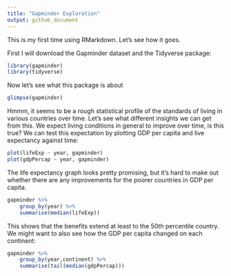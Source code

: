 ```yaml
---
title: "Gapminder Exploration"
output: github_document
---
```


This is my first time using RMarkdown. Let's see how it goes.

First I will download the Gapminder dataset and the Tidyverse package:

```r
library(gapminder)
library(tidyverse)
```
Now let's see what this package is about
```r
glimpse(gapminder)
```

Hmmm, it seems to be a rough statistical profile of the standards of living in various countries over time. Let's see what different insights we can get from this. We expect living conditions in general to improve over time, is this true? We can test this expectation by plotting GDP per capita and live expectancy against time:
```r
plot(lifeExp ~ year, gapminder)
plot(gdpPercap ~ year, gapminder)
```

The life expectancy graph looks pretty promising, but it's hard to make out whether there are any improvements for the poorer countries in GDP per capita. 
```r
gapminder %>%
    group_by(year) %>%
    summarise(median(lifeExp))
```
This shows that the benefits extend at least to the 50th percentile country. We might want to also see how the GDP per capita changed on each continent:

```r
gapminder %>%
    group_by(year,continent) %>%
    summarise(tail(median(gdpPercap)))
```